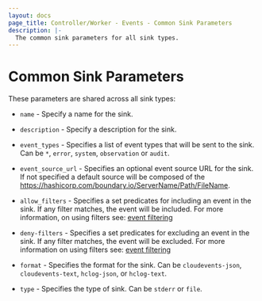 ```yaml
---
layout: docs
page_title: Controller/Worker - Events - Common Sink Parameters
description: |-
  The common sink parameters for all sink types.
---
```


# Common Sink Parameters

These parameters are shared across all sink types:

- `name` - Specify a name for the sink.

- `description` - Specify a description for the sink.

- `event_types` - Specifies a list of event types that will be sent to the sink.
  Can be `*`, `error`, `system`, `observation` or `audit`.  

- `event_source_url` - Specifies an optional event source URL for the sink.  If
  not specified a default source will be composed of the
  https://hashicorp.com/boundary.io/ServerName/Path/FileName.

- `allow_filters` - Specifies a set predicates for including an event in the
  sink. If any filter matches, the event will be included. For more information,
  on using filters see: [event filtering](/docs/concepts/filtering/events)
  
- `deny-filters` - Specifies a set predicates for excluding an event in the
  sink. If any filter matches, the event will be excluded. For more information
  on using filters see: [event filtering](/docs/concepts/filtering/events)

- `format` - Specifies the format for the sink. Can be `cloudevents-json`,
  `cloudevents-text`, `hclog-json`, or `hclog-text`.

- `type` - Specifies the type of sink.  Can be `stderr` or `file`.
